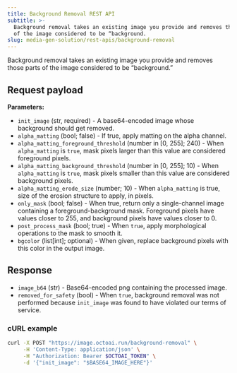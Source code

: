 ```yaml
---
title: Background Removal REST API
subtitle: >-
  Background removal takes an existing image you provide and removes those parts
  of the image considered to be “background.
slug: media-gen-solution/rest-apis/background-removal
---
```



Background removal takes an existing image you provide and removes those parts of the image considered to be “background.”

## Request payload
**Parameters:**
* `init_image` (str, required) - A base64-encoded image whose background should get removed.
* `alpha_matting` (bool; false) - If true, apply matting on the alpha channel.
* `alpha_matting_foreground_threshold` (number in [0, 255]; 240) - When `alpha_matting` is `true`, mask pixels larger than this value are considered foreground pixels.
* `alpha_matting_background_threshold` (number in [0, 255]; 10) - When `alpha_matting` is `true`, mask pixels smaller than this value are considered background pixels.
* `alpha_matting_erode_size` (number; 10) - When `alpha_matting` is true, size of the erosion structure to apply, in pixels.
* `only_mask` (bool; false) - When true, return only a single-channel image containing a foreground-background mask. Foreground pixels have values closer to 255, and background pixels have values closer to 0.
* `post_process_mask` (bool; true) - When `true`, apply morphological operations to the mask to smooth it.
* `bgcolor` (list[int]; optional) - When given, replace background pixels with this color in the output image.

## Response
* `image_b64` (str) - Base64-encoded png containing the processed image.
* `removed_for_safety` (bool) - When `true`, background removal was not performed because `init_image` was found to have violated our terms of service.

### cURL example

```bash
curl -X POST "https://image.octoai.run/background-removal" \
     -H 'Content-Type: application/json' \
     -H "Authorization: Bearer $OCTOAI_TOKEN" \
     -d '{"init_image": "$BASE64_IMAGE_HERE"}'
```